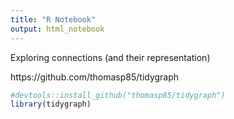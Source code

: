 ```yaml
---
title: "R Notebook"
output: html_notebook
---
```


Exploring connections (and their representation)

https://github.com/thomasp85/tidygraph
```r
#devtools::install_github("thomasp85/tidygraph")
library(tidygraph)

```
